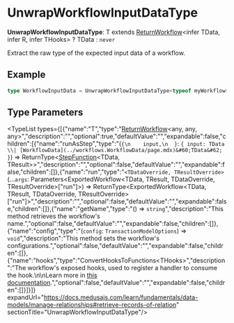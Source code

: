 
# UnwrapWorkflowInputDataType

 **UnwrapWorkflowInputDataType**: T extends [ReturnWorkflow](../workflows.ReturnWorkflow/page.mdx)&#60;infer TData, infer R, infer THooks&#62; ? TData : `never`

Extract the raw type of the expected input data of a workflow.

## Example

```ts
type WorkflowInputData = UnwrapWorkflowInputDataType<typeof myWorkflow>
```

## Type Parameters

<TypeList types={[{"name":"T","type":"[ReturnWorkflow](../workflows.ReturnWorkflow/page.mdx)&#60;any, any, any&#62;","description":"","optional":true,"defaultValue":"","expandable":false,"children":[{"name":"runAsStep","type":"(`{\n    input,\n  }`: ``{ input: TData \\| [WorkflowData](../workflows.WorkflowData/page.mdx)&#60;TData&#62;  }``) => ReturnType&#60;[StepFunction](../workflows.StepFunction/page.mdx)&#60;TData, TResult&#62;&#62;","description":"","optional":false,"defaultValue":"","expandable":false,"children":[]},{"name":"run","type":"`<TDataOverride, TResultOverride>`(...`args`: Parameters&#60;ExportedWorkflow&#60;TData, TResult, TDataOverride, TResultOverride&#62;[\"run\"]&#62;) => ReturnType&#60;ExportedWorkflow&#60;TData, TResult, TDataOverride, TResultOverride&#62;[\"run\"]&#62;","description":"","optional":false,"defaultValue":"","expandable":false,"children":[]},{"name":"getName","type":"() => `string`","description":"This method retrieves the workflow's name.","optional":false,"defaultValue":"","expandable":false,"children":[]},{"name":"config","type":"(`config`: `TransactionModelOptions`) => `void`","description":"This method sets the workflow's configurations.","optional":false,"defaultValue":"","expandable":false,"children":[]},{"name":"hooks","type":"ConvertHooksToFunctions&#60;THooks&#62;","description":"The workflow's exposed hooks, used to register a handler to consume the hook.\n\nLearn more in [this documentation](https://docs.medusajs.com/advanced-development/workflows/add-workflow-hook#how-to-consume-a-hook).","optional":false,"defaultValue":"","expandable":false,"children":[]}]}]} expandUrl="https://docs.medusajs.com/learn/fundamentals/data-models/manage-relationships#retrieve-records-of-relation" sectionTitle="UnwrapWorkflowInputDataType"/>

